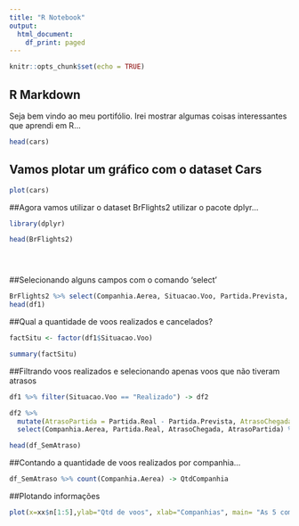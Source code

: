 ```yaml
---
title: "R Notebook"
output:
  html_document:
    df_print: paged
---
```

```r
knitr::opts_chunk$set(echo = TRUE)
```

## R Markdown

Seja bem vindo ao meu portifólio. Irei mostrar algumas coisas interessantes que aprendi em R...

```r
head(cars)
```

## Vamos plotar um gráfico com o dataset Cars


```r
plot(cars)
```

##Agora vamos utilizar o dataset BrFlights2 utilizar o pacote dplyr...
```r
library(dplyr)

head(BrFlights2)





```
##Selecionando alguns campos com o comando 'select'

```r
BrFlights2 %>% select(Companhia.Aerea, Situacao.Voo, Partida.Prevista, Partida.Real, Chegada.Prevista, Chegada.Real) -> df1
head(df1)
```

##Qual a quantidade de voos realizados e cancelados?

```r

factSitu <- factor(df1$Situacao.Voo)

summary(factSitu)
```

##Filtrando voos realizados e selecionando apenas voos que não tiveram atrasos

```r
df1 %>% filter(Situacao.Voo == "Realizado") -> df2

df2 %>% 
  mutate(AtrasoPartida = Partida.Real - Partida.Prevista, AtrasoChegada = Chegada.Real - Chegada.Prevista) %>% 
  select(Companhia.Aerea, Partida.Real, AtrasoChegada, AtrasoPartida) %>% filter(AtrasoPartida==0, AtrasoChegada==0) -> df_SemAtraso

head(df_SemAtraso)

```

##Contando a quantidade de voos realizados por companhia...

```r
df_SemAtraso %>% count(Companhia.Aerea) -> QtdCompanhia


```

##Plotando informações

```r
plot(x=xx$n[1:5],ylab="Qtd de voos", xlab="Companhias", main= "As 5 companhias que mais voaram")
```